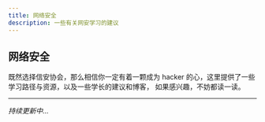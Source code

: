 ```yaml
---
title: 网络安全
description: 一些有关网安学习的建议
---
```


## 网络安全


既然选择信安协会，那么相信你一定有着一颗成为 hacker 的心，这里提供了一些学习路径与资源，以及一些学长的建议和博客，
如果感兴趣，不妨都读一读。

---

*持续更新中...*
